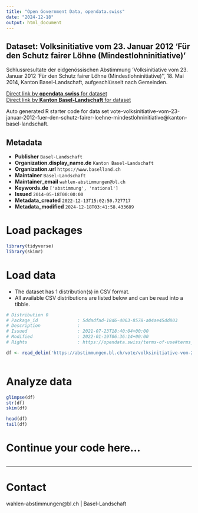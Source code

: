 ```yaml
---
title: "Open Government Data, opendata.swiss"
date: "2024-12-18"
output: html_document
---
```


## Dataset: Volksinitiative vom 23. Januar 2012 'Für den Schutz fairer Löhne (Mindestlohninitiative)'

Schlussresultate der eidgenössischen Abstimmung 'Volksinitiative vom 23. Januar 2012 'Für den Schutz fairer Löhne (Mindestlohninitiative)'', 18. Mai 2014, Kanton Basel-Landschaft, aufgeschlüsselt nach Gemeinden.

[Direct link by **opendata.swiss** for dataset](https://opendata.swiss/de/dataset/volksinitiative-vom-23-januar-2012-fur-den-schutz-fairer-lohne-mindestlohninitiative)<br>
[Direct link by **Kanton Basel-Landschaft** for dataset](https://abstimmungen.bl.ch/vote/volksinitiative-vom-23-januar-2012-fuer-den-schutz-fairer-loehne-mindestlohninitiative/data)

Auto generated R starter code for data set vote-volksinitiative-vom-23-januar-2012-fuer-den-schutz-fairer-loehne-mindestlohninitiative@kanton-basel-landschaft.

## Metadata

- **Publisher** `Basel-Landschaft`
- **Organization.display_name.de** `Kanton Basel-Landschaft`
- **Organization.url** `https://www.baselland.ch`
- **Maintainer** `Basel-Landschaft`
- **Maintainer_email** `wahlen-abstimmungen@bl.ch`
- **Keywords.de** `['abstimmung', 'national']`
- **Issued** `2014-05-18T00:00:00`
- **Metadata_created** `2022-12-13T15:02:50.727717`
- **Metadata_modified** `2024-12-18T03:41:58.433689`


# Load packages

```r

library(tidyverse)
library(skimr)

```

# Load data

-   The dataset has 1 distribution(s) in CSV format.
-   All available CSV distributions are listed below and can be read into a tibble.

```r

# Distribution 0
# Package_id               : 5ddadfad-18d6-4063-8578-a04ae45dd803
# Description              : 
# Issued                   : 2021-07-23T18:40:04+00:00
# Modified                 : 2022-01-19T06:36:14+00:00
# Rights                   : https://opendata.swiss/terms-of-use#terms_by

df <- read_delim('https://abstimmungen.bl.ch/vote/volksinitiative-vom-23-januar-2012-fuer-den-schutz-fairer-loehne-mindestlohninitiative/data-csv')



```

# Analyze data

```r

glimpse(df)
str(df)
skim(df)

head(df)
tail(df)

```

# Continue your code here...

```r

```

------------------------------------------------------------------------

# Contact

wahlen-abstimmungen@bl.ch | Basel-Landschaft
